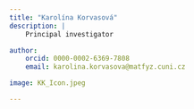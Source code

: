 ```yaml
---
title: "Karolína Korvasová"
description: |
    Principal investigator

author:
    orcid: 0000-0002-6369-7808
    email: karolina.korvasova@matfyz.cuni.cz

image: KK_Icon.jpeg

---
```



